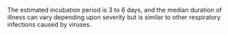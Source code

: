 The estimated incubation period is 3 to 6 days, and the median duration of illness can vary depending upon severity but is similar to other respiratory infections caused by viruses.
